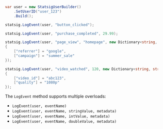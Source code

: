 ```csharp
var user = new StatsigUserBuilder()
    .SetUserID("user_123")
    .Build();

statsig.LogEvent(user, "button_clicked");

statsig.LogEvent(user, "purchase_completed", 29.99);

statsig.LogEvent(user, "page_view", "homepage", new Dictionary<string, string>
{
    ["referrer"] = "google",
    ["campaign"] = "summer_sale"
});

statsig.LogEvent(user, "video_watched", 120, new Dictionary<string, string>
{
    ["video_id"] = "abc123",
    ["quality"] = "1080p"
});
```

The `LogEvent` method supports multiple overloads:
- `LogEvent(user, eventName)`
- `LogEvent(user, eventName, stringValue, metadata)`
- `LogEvent(user, eventName, intValue, metadata)`
- `LogEvent(user, eventName, doubleValue, metadata)`
